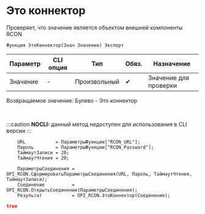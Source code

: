 ﻿---
sidebar_position: 4
description: Это коннектор  и другие функции для работы с RCON в Открытом пакете интеграций - бесплатной open-source библиотеке интеграций для 1С:Предприятие 8, OneScript и CLI
keywords: [1C, 1С, 1С:Предприятие, 1С:Предприятие 8.3, API, Интеграция, Сервисы, Обмен, OneScript, CLI, RCON]
---


# Это коннектор 
 Проверяет, что значение является объектом внешней компоненты RCON



`Функция ЭтоКоннектор(Знач Значение) Экспорт`

  | Параметр | CLI опция | Тип | Обяз. | Назначение |
  |-|-|-|-|-|
  | Значение | - | Произвольный | &#x2714; | Значение для проверки |

  
  Возвращаемое значение:   Булево -  Это коннектор

<br/>


:::caution
**NOCLI:** данный метод недоступен для использования в CLI версии
:::
<br/>


```bsl title="Пример использования для 1С:Предприятие/OneScript"
    URL           = ПараметрыФункции["RCON_URL"];
    Пароль        = ПараметрыФункции["RCON_Password"];
    ТаймаутЗаписи = 20;
    ТаймаутЧтения = 20;

    ПараметрыСоединения = OPI_RCON.СформироватьПараметрыСоединения(URL, Пароль, ТаймаутЧтения, ТаймаутЗаписи);
    Соединение          = OPI_RCON.ОткрытьСоединение(ПараметрыСоединения);
    Результат           = OPI_RCON.ЭтоКоннектор(Соединение);
```
    



```json title="Результат"
true
```

